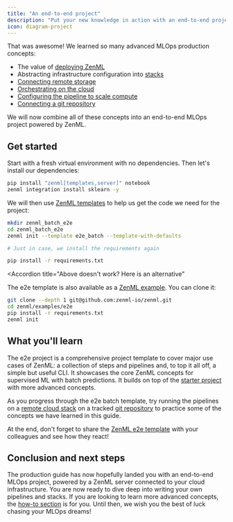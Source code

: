 ```yaml
---
title: "An end-to-end project"
description: "Put your new knowledge in action with an end-to-end project"
icon: diagram-project
---
```


That was awesome! We learned so many advanced MLOps production concepts:

* The value of [deploying ZenML](/latest/versions/0.66.0/user-guide/production-guide/deploying-zenml)
* Abstracting infrastructure configuration into [stacks](/latest/versions/0.66.0/user-guide/production-guide/understand-stacks)
* [Connecting remote storage](/latest/versions/0.66.0/user-guide/production-guide/remote-storage)
* [Orchestrating on the cloud](/latest/versions/0.66.0/user-guide/production-guide/cloud-orchestration)
* [Configuring the pipeline to scale compute](/latest/versions/0.66.0/user-guide/production-guide/configure-pipeline)
* [Connecting a git repository](/latest/versions/0.66.0/user-guide/production-guide/connect-code-repository)

We will now combine all of these concepts into an end-to-end MLOps project powered by ZenML.

## Get started

Start with a fresh virtual environment with no dependencies. Then let's install our dependencies:

```Bash
pip install "zenml[templates,server]" notebook
zenml integration install sklearn -y
```

We will then use [ZenML templates](/latest/versions/0.66.0/how-to/setting-up-a-project-repository/using-project-templates) to help us get the code we need for the project:

```bash
mkdir zenml_batch_e2e
cd zenml_batch_e2e
zenml init --template e2e_batch --template-with-defaults

# Just in case, we install the requirements again

pip install -r requirements.txt
```
<Accordion
  title="Above doesn't work? Here is an alternative"
>
The e2e template is also available as a [ZenML example](https://github.com/zenml-io/zenml/tree/main/examples/e2e). You can clone it:

```Bash
git clone --depth 1 git@github.com:zenml-io/zenml.git
cd zenml/examples/e2e
pip install -r requirements.txt
zenml init
```
</Accordion>


## What you'll learn

The e2e project is a comprehensive project template to cover major use cases of ZenML: a collection of steps and pipelines and, to top it all off, a simple but useful CLI. It showcases the core ZenML concepts for supervised ML with batch predictions. It builds on top of the [starter project](/latest/versions/0.66.0/user-guide/starter-guide/starter-project) with more advanced concepts.

As you progress through the e2e batch template, try running the pipelines on a [remote cloud stack](/latest/versions/0.66.0/user-guide/production-guide/cloud-orchestration) on a tracked [git repository](/latest/versions/0.66.0/user-guide/production-guide/connect-code-repository) to practice some of the concepts we have learned in this guide.

At the end, don't forget to share the [ZenML e2e template](https://github.com/zenml-io/template-e2e-batch) with your colleagues and see how they react!

## Conclusion and next steps

The production guide has now hopefully landed you with an end-to-end MLOps project, powered by a ZenML server connected to your cloud infrastructure. You are now ready to dive deep into writing your own pipelines and stacks. If you are looking to learn more advanced concepts, the [how-to section](/latest/versions/0.66.0/how-to/build-pipelines) is for you. Until then, we wish you the best of luck chasing your MLOps dreams!
